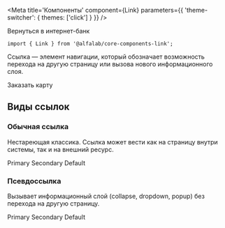 



<Meta
    title='Компоненты'
    component={Link}
    parameters={{ 'theme-switcher': { themes: ['click'] } }}
/>


<!-- Canvas -->

<Story name='Link'>
    <Link
        view={select('view', VIEWS, 'primary')}
        pseudo={boolean('pseudo', false)}
        href={text('href', '')}
    >
        Вернуться в интернет-банк
    </Link>
</Story>


<!-- Docs -->

<ComponentHeader
    name='Link'
    version={version}
    package='@alfalab/core-components-link'
    stage={2}
    design='https://www.figma.com/file/hqSP3L6qu8UcL3sf18Su1M/Web-Components?node-id=719%3A1'
/>

```tsx
import { Link } from '@alfalab/core-components-link';
```

Ссылка — элемент навигации, который обозначает возможность перехода на другую страницу
или вызова нового информационного слоя.

<Link view='default' href='https://alfabank.ru/get-money/credit-cards/100-days/'>
    Заказать карту
</Link>


<Props of={Link} />


## Виды ссылок

### Обычная ссылка
Нестареющая классика. Ссылка может вести как на страницу внутри системы, так и на внешний ресурс.

<Preview>
    <Container>
        <Row>
            <Link view="primary">
                Primary
            </Link>
        </Row>
         <Row>
            <Link view="secondary">
                Secondary
            </Link>
        </Row>
         <Row>
            <Link view="default">
                Default
            </Link>
        </Row>
    </Container>
</Preview>

### Псевдоссылка
Вызывает информационный слой (collapse, dropdown, popup) без перехода на другую страницу.

<Preview>
    <Container>
        <Row>
            <Link view="primary" pseudo={true}>
                Primary
            </Link>
        </Row>
         <Row>
            <Link view="secondary" pseudo={true}>
                Secondary
            </Link>
        </Row>
         <Row>
            <Link view="default" pseudo={true}>
                Default
            </Link>
        </Row>
    </Container>
</Preview>
